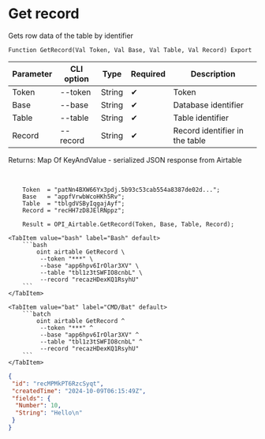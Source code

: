 ﻿---
sidebar_position: 2
---


# Get record
 Gets row data of the table by identifier



`Function GetRecord(Val Token, Val Base, Val Table, Val Record) Export`

  | Parameter | CLI option | Type | Required | Description |
  |-|-|-|-|-|
  | Token | --token | String | &#x2714; | Token |
  | Base | --base | String | &#x2714; | Database identifier |
  | Table | --table | String | &#x2714; | Table identifier |
  | Record | --record | String | &#x2714; | Record identifier in the table |

  
  Returns:  Map Of KeyAndValue - serialized JSON response from Airtable

<br/>




```bsl title="1C:Enterprise/OneScript code example"
    Token  = "patNn4BXW66Yx3pdj.5b93c53cab554a8387de02d...";
    Base   = "appfVrwbWcoHKh5Rv";
    Table  = "tblgdVSByIqgajAyf";
    Record = "recHH7zD8JElRNppz";

    Result = OPI_Airtable.GetRecord(Token, Base, Table, Record);
```
 

 <Tabs>
  
    <TabItem value="bash" label="Bash" default>
        ```bash
            oint airtable GetRecord \
             --token "***" \
             --base "app6hpv6IrOlar3XV" \
             --table "tbl1z3tSWFIO8cnbL" \
             --record "recazHDexKQ1RsyhU"
        ```
    </TabItem>
  
    <TabItem value="bat" label="CMD/Bat" default>
        ```batch
            oint airtable GetRecord ^
             --token "***" ^
             --base "app6hpv6IrOlar3XV" ^
             --table "tbl1z3tSWFIO8cnbL" ^
             --record "recazHDexKQ1RsyhU"
        ```
    </TabItem>
</Tabs>


```json title="Result"
{
 "id": "recMPMkPT6RzcSyqt",
 "createdTime": "2024-10-09T06:15:49Z",
 "fields": {
  "Number": 10,
  "String": "Hello\n"
 }
}
```
